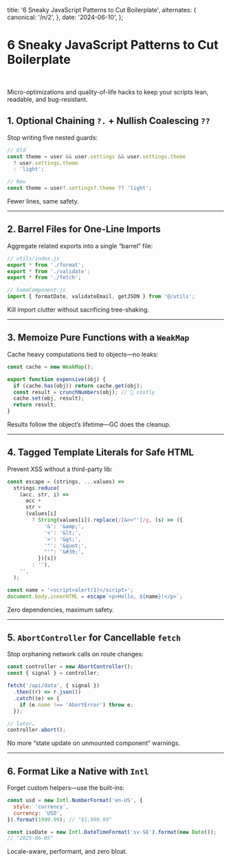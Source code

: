   title: '6 Sneaky JavaScript Patterns to Cut Boilerplate',
  alternates: {
    canonical: '/n/2',
  },
  date: '2024-06-10',
};

# 6 Sneaky JavaScript Patterns to Cut Boilerplate

<br />

Micro-optimizations and quality-of-life hacks to keep your scripts lean, readable, and bug-resistant.

## 1. **Optional Chaining `?.` + Nullish Coalescing `??`**

Stop writing five nested guards:

```js
// Old
const theme = user && user.settings && user.settings.theme
  ? user.settings.theme
  : 'light';

// New
const theme = user?.settings?.theme ?? 'light';
````

Fewer lines, same safety.

---

## 2. **Barrel Files for One-Line Imports**

Aggregate related exports into a single “barrel” file:

```js
// utils/index.js
export * from './format';
export * from './validate';
export * from './fetch';

// SomeComponent.js
import { formatDate, validateEmail, getJSON } from '@/utils';
```

Kill import clutter without sacrificing tree-shaking.

---

## 3. **Memoize Pure Functions with a `WeakMap`**

Cache heavy computations tied to objects—no leaks:

```js
const cache = new WeakMap();

export function expensive(obj) {
  if (cache.has(obj)) return cache.get(obj);
  const result = crunchNumbers(obj); // 🚀 costly
  cache.set(obj, result);
  return result;
}
```

Results follow the object’s lifetime—GC does the cleanup.

---

## 4. **Tagged Template Literals for Safe HTML**

Prevent XSS without a third-party lib:

```js
const escape = (strings, ...values) =>
  strings.reduce(
    (acc, str, i) =>
      acc +
      str +
      (values[i]
        ? String(values[i]).replace(/[&<>"']/g, (s) => ({
            '&': '&amp;',
            '<': '&lt;',
            '>': '&gt;',
            '"': '&quot;',
            "'": '&#39;',
          })[s])
        : ''),
    '',
  );

const name = '<script>alert(1)</script>';
document.body.innerHTML = escape`<p>Hello, ${name}!</p>`;
```

Zero dependencies, maximum safety.

---

## 5. **`AbortController` for Cancellable `fetch`**

Stop orphaning network calls on route changes:

```js
const controller = new AbortController();
const { signal } = controller;

fetch('/api/data', { signal })
  .then((r) => r.json())
  .catch((e) => {
    if (e.name !== 'AbortError') throw e;
  });

// later…
controller.abort();
```

No more “state update on unmounted component” warnings.

---

## 6. **Format Like a Native with `Intl`**

Forget custom helpers—use the built-ins:

```js
const usd = new Intl.NumberFormat('en-US', {
  style: 'currency',
  currency: 'USD',
}).format(1999.99); // "$1,999.99"

const isoDate = new Intl.DateTimeFormat('sv-SE').format(new Date());
// "2025-06-05"
```

Locale-aware, performant, and zero bloat.
